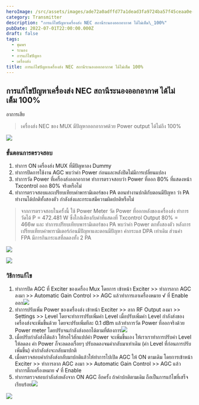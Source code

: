 ```yaml
---
heroImage: /src/assets/images/ade72a0adffd77a1dead3fa9724ba57f45ceaa0e-1479x1109.jpg
category: Transmitter
description: "การแก้ไขปัญหาเครื่องส่ง NEC สถานีระนองออกอากาศ ได้ไม่เต็ม\_100%"
pubDate: 2022-07-01T22:00:00.000Z
draft: false
tags:
  - ชุมพร
  - ระนอง
  - การแก้ไขปัญหา
  - เครื่องส่ง
title: การแก้ไขปัญหาเครื่องส่ง NEC สถานีระนองออกอากาศ ได้ไม่เต็ม 100%
---
```


## การแก้ไขปัญหาเครื่องส่ง NEC สถานีระนองออกอากาศ ได้ไม่เต็ม 100%

อาการเสีย

> เครื่องส่ง NEC ของ MUX มีปัญหาออกอากาศด้วย Power output ได้ไม่ถึง 100%

![](https://raw.githubusercontent.com/Jaylaelike/blog-template/main/src/assets/images/a20649457e237d5daa2a04dfe96a75fa9dfd2a28-1434x899.jpg)

### ขั้นตอนการตรวจสอบ

1. ทำการ ON เครื่องส่ง MUX ที่มีปัญหาลง Dummy
2. ทำการปิดการใช้งาน AGC พบว่าค่า Power ก่อนและหลังปิดไม่มีการเปลี่ยนแปลง
3. ทำการวัด Power ที่เครื่องส่งออกอากาศ ทำการตรวจสอบว่า Power ที่ออก 80% ที่แสดงหน้า Txcontrol ออก 80% จรึงหรือไม่
4. ทำการตรวจสอบและเปรียบเทียบค่าพารามิเตอร์ของ PA ตอนทำงานปกติกับตอนมีปัญหา ว่า PA ทำงานได้ปกติทั้งสองตัว กำลังส่งและกระแสมีความผิดปกติหรือไม่

> จากการตรวจสอบในครั้งนี้ ใช้ Power Meter วัด Power ที่ออกหลังของเครื่องส่ง ทำการวัดได้ P = 472.481 W ซึ่งใกล้เคียงกับค่าที่แสดงที่ Txcontrol Output 80% = 466w และ ทำการเปรียบเทียบพารามิเตอร์ของ PA พบว่าค่า Power ตกทั้งสองตัว หลังการเปรียบเทียบค่าพารามิเตอร์ก่อนมีปัญหาและตอนมีปัญหา ค่ากระแส DPA เท่าเดิม ส่วนค่า FPA มีการกินกระแสที่ลดลงทั้ง 2 PA

![](https://raw.githubusercontent.com/Jaylaelike/blog-template/main/src/assets/images/dccd1464e23e981b34ee049c3552e9076b52d525-1479x1109.jpg)

![](https://raw.githubusercontent.com/Jaylaelike/blog-template/main/src/assets/images/c7077be4f3409f012156ab1a1e2b128dfe89f6d7-1278x649.jpg)

### วิธีการแก้ไข

1. ทำการปิด AGC ที่ Exciter ของเครื่อง Mux โดยการ เข้าหน้า Exciter >> ทำการลาก AGC ลงมา >> Automatic Gain Control >> AGC แล้วทำการเอาเครื่องหมาย √ ที่ Enable ออก![](https://raw.githubusercontent.com/Jaylaelike/blog-template/main/src/assets/images/ece47295ca876d461c5850694bfa09c351b1c7cd-1007x772.png)
2. ทำการปรับเพิ่ม Power ของเครื่องส่ง เข้าหน้า Exciter >> ลาก RF Output ลงมา >> Settings >> Level โดยจะทำการปรับเพิ่มค่า Level เมื่อปรับเพิ่มค่า Level กำลังส่งของเครื่องส่งจะเพิ่มขึ้นด้วย โดยจะปรับเพิ่มทีละ 0.1 dBm แล้วทำการวัด Power ที่ออกจริงด้วย Power meter โดยปรับจนกำลังส่งออกได้ตามที่ต้องการ![](https://raw.githubusercontent.com/Jaylaelike/blog-template/main/src/assets/images/70cd262ab0d29501cde00bc12359ed3f1c79e4a4-1002x768.png)
3. เมื่อปรับกำลังส่งได้แล้ว ให้รอไว้สักแปปค่า Power จะเพิ่มขึ้นเอง ให้เราเราทำการปรับค่า Level ให้ลดลง ค่า Power ก็จะลดลงเรื่อยๆ ปรับลดลงจนค่ากลับมาเท่าเดิม (ค่า Level ที่ก่อนการปรับเพิ่มขึ้น) ค่ากำลังส่งจะกลับมาปกติ
4. เมื่อตรวจสอบค่ากำลังส่งกลับมาปกติแล้วให้ทำการไปเปิด AGC ให้ ON ตามเดิม โดยการเข้าหน้า Exciter >> ทำการลาก AGC ลงมา >> Automatic Gain Control >> AGC แล้วทำการติ๊กเครื่องหมาย √ ที่ Enable
5. ทำการตรวจสอบกำลังส่งหลังจาก ON AGC อีกครั้ง ถ้าค่าปกติตามเดิม ถือเป็นการแก้ไขที่เสร็จเรียบร้อย![](https://raw.githubusercontent.com/Jaylaelike/blog-template/main/src/assets/images/ca5f78812a7475ffff47da7ac919a218eb11291c-1390x1031.jpg)

![](https://raw.githubusercontent.com/Jaylaelike/blog-template/main/src/assets/images/9213f4a0fa72f40d400e902475125e538c4b97ee-1479x1109.jpg)
